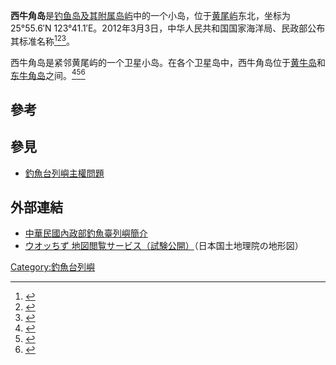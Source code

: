 {{NoteTA
|G1=钓鱼台
}}
{{Infobox disputed islands
| plural = yes
| name             = 西牛角岛
| image name       = Huangweiyu.PNG
| image caption    = 西牛角岛
| image size       = 320px
| locator map      = Senkaku-Diaoyu-Tiaoyu-Islan.jpg
| map_custom       =
| native name      =
| native name link =
| other_names      = 
| location         = 太平洋
| coordinates      = {{Coord|25|55.6|N|123|41.1|E|type:isle|display=inline}}
| archipelago      =
| total islands    = 1 岛礁
| major islands    = 
| length           =
| width            =
| coastline        = 
| highest mount    = 
| elevation        = {{convert|28|m|ft}}
| country claim                        = People's Republic of China
| country claim divisions title   = 省
| country claim divisions         = [[台湾省_(中华人民共和国)|台湾省]] 
| country claim capital city            =
| country claim largest city            =
| country claim largest city population =
| country claim leader title            =
| country claim leader name             =
| country 1 claim                       = Republic of China (Taiwan)
| country 1 claim divisions title   = -{里}-
| country 1 claim divisions         = [[宜蘭縣|宜蘭縣]][[頭城鎮|頭城鎮]]大溪里
| country 1 claim capital city            =
| country 1 claim largest city            =
| country 1 claim largest city population =
| country 1 claim leader title            =
| country 1 claim leader name             =
| country 2 claim                       = JPN
| country 2 claim divisions title   = 市
| country 2 claim divisions         = [[冲绳县|冲绳县]][[石垣市|石垣市]] 
| country 2 claim capital city            =
| country 2 claim largest city            =
| country 2 claim largest city population =
| country 2 claim leader title            =
| country 2 claim leader name             =
| country                              = 
| country admin divisions title   = 
| country admin divisions         = 
| country capital city            =
| country largest city            =
| country largest city population =
| country leader title            =
| country leader name             =
| population       = 0
| population as of =
| density          =
| ethnic groups    =
| additional info  =
}}
'''西牛角岛'''是[[钓鱼岛及其附属岛屿|钓鱼岛及其附属岛屿]]中的一个小岛，位于[[黄尾屿|黄尾屿]]东北，坐标为25°55.6′N 123°41.1′E。2012年3月3日，中华人民共和国国家海洋局、民政部公布其标准名称<ref>{{Cite book|title=中国海洋权益争端的国际法分析|last=冯学智主编|first=|publisher=北京：中国政法大学出版社|year=2013.03|isbn=978-7-5620-4628-8|location=|pages=102-105}}</ref><ref>{{Cite book|title=钓鱼岛|last=疏震娅，张海文著|first=|publisher=北京：五洲传播出版社|year=2014.11|isbn=978-7-5085-2902-8|location=|pages=1-50}}</ref><ref>{{Cite book|title=中国海岛开发与保护 地理学视角|last=张耀光编|first=|publisher=北京：海洋出版社|year=2012.06|isbn=978-7-5027-8291-7|location=|pages=126-128}}</ref>。

西牛角岛是紧邻黄尾屿的一个卫星小岛。在各个卫星岛中，西牛角岛位于[[黄牛岛|黄牛岛]]和[[东牛角岛|东牛角岛]]之间。<ref>{{Cite web |url= http://politics.people.com.cn/n/2012/0921/c1001-19076819.html |title= 海洋局、民政部公布我国钓鱼岛海域部分地理实体标准名称 |date= 2012年9月21日 |publisher= 《[[人民网|人民网]]》 |language= 中文 |accessdate= 2012年9月21日 |quote=  |archive-date= 2012年11月13日 |archive-url= https://web.archive.org/web/20121113053836/http://politics.people.com.cn/n/2012/0921/c1001-19076819.html |dead-url= no }}</ref><ref>{{cite web|title= 钓鱼岛海域部分地理实体标准名称公布|url= http://news.sina.com.cn/c/2012-09-22/091025229896.shtml|accessdate= 2013-07-05|archive-date= 2012-09-25|archive-url= https://web.archive.org/web/20120925120534/http://news.sina.com.cn/c/2012-09-22/091025229896.shtml|dead-url= no}}</ref><ref>{{Cite book|title=中国钓鱼岛地名册|last=国家海洋局编|first=|publisher=北京：海洋出版社|year=2012.11|isbn=978-7-5027-8442-3|location=|pages=10}}</ref>

==參考==
{{Reflist}}

==參見==
*[[釣魚台列嶼主權問題|釣魚台列嶼主權問題]]

== 外部連結 ==
* [https://web.archive.org/web/20120614114615/http://maritimeinfo.moi.gov.tw/marineweb/layout_C10.aspx 中華民國內政部釣魚臺列嶼簡介]{{zh-hant}}
* [http://watchizu.gsi.go.jp/ ウオッちず 地図閲覧サービス（試験公開）]{{Wayback|url=http://watchizu.gsi.go.jp/ |date=20190515042348 }}（日本国土地理院の地形図）{{ja}}
{{钓鱼岛及其附属岛屿}}

[[Category:釣魚台列嶼|Category:釣魚台列嶼]]